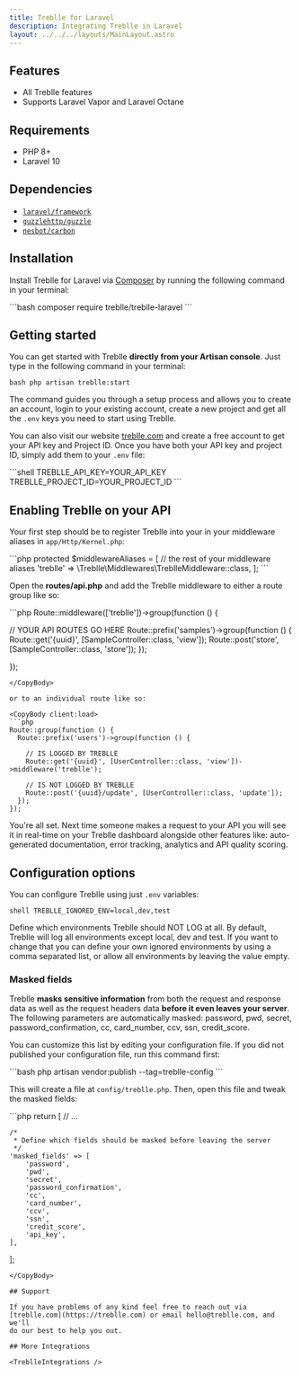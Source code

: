 ```yaml
---
title: Treblle for Laravel
description: Integrating Treblle in Laravel
layout: ../../../layouts/MainLayout.astro
---
```



## Features

- All Treblle features
- Supports Laravel Vapor and Laravel Octane

## Requirements

- PHP 8+
- Laravel 10

## Dependencies

- [`laravel/framework`](https://packagist.org/packages/laravel/framework)
- [`guzzlehttp/guzzle`](https://packagist.org/packages/guzzlehttp/guzzle)
- [`nesbot/carbon`](https://packagist.org/packages/nesbot/carbon)

## Installation

Install Treblle for Laravel via [Composer](http://getcomposer.org/) by running the following command in your terminal:

<CopyBody client:load>
  ```bash composer require treblle/treblle-laravel ```
</CopyBody>

## Getting started

You can get started with Treblle **directly from your Artisan console**. Just type in the following command in your
terminal:

<CopyBody client:load>```bash php artisan treblle:start ```</CopyBody>

The command guides you through a setup process and allows you to create an account, login to your existing account, create a
new project and get all the `.env` keys you need to start using Treblle.

You can also visit our website [treblle.com](https://treblle.com) and create a free account to get your API key and Project ID. Once
you have both your API key and project ID, simply add them to your `.env` file:

<CopyBody client:load>
  ```shell TREBLLE_API_KEY=YOUR_API_KEY TREBLLE_PROJECT_ID=YOUR_PROJECT_ID ```
</CopyBody>

## Enabling Treblle on your API

Your first step should be to register Treblle into your in your middleware aliases in `app/Http/Kernel.php`:

<CopyBody client:load>
  ```php protected $middlewareAliases = [ // the rest of your middleware aliases
  'treblle' => \Treblle\Middlewares\TreblleMiddleware::class, ]; ```
</CopyBody>

Open the **routes/api.php** and add the Treblle middleware to either a route group like so:

<CopyBody client:load>
```php
Route::middleware(['treblle'])->group(function () {

// YOUR API ROUTES GO HERE
Route::prefix('samples')->group(function () {
Route::get('{uuid}', [SampleController::class, 'view']);
Route::post('store', [SampleController::class, 'store']);
});

});

````
</CopyBody>

or to an individual route like so:

<CopyBody client:load>
```php
Route::group(function () {
  Route::prefix('users')->group(function () {

    // IS LOGGED BY TREBLLE
    Route::get('{uuid}', [UserController::class, 'view'])->middleware('treblle');

    // IS NOT LOGGED BY TREBLLE
    Route::post('{uuid}/update', [UserController::class, 'update']);
  });
});
````

</CopyBody>

You're all set. Next time someone makes a request to your API you will see it in real-time on your Treblle dashboard
alongside other features like: auto-generated documentation, error tracking, analytics and API quality scoring.

## Configuration options

You can configure Treblle using just `.env` variables:

<CopyBody client:load>```shell TREBLLE_IGNORED_ENV=local,dev,test ```</CopyBody>

Define which environments Treblle should NOT LOG at all. By default, Treblle will log all environments except local, dev
and test. If you want to change that you can define your own ignored environments by using a comma separated list, or
allow all environments by leaving the value empty.

### Masked fields

Treblle **masks sensitive information** from both the request and response data as well as the request headers data
**before it even leaves your server**. The following parameters are automatically masked: password, pwd, secret,
password_confirmation, cc, card_number, ccv, ssn, credit_score.

You can customize this list by editing your configuration file. If you did not published your configuration file, run
this command first:

<CopyBody client:load>
  ```bash php artisan vendor:publish --tag=treblle-config ```
</CopyBody>

This will create a file at `config/treblle.php`. Then, open this file and tweak the masked fields:

<CopyBody client:load>
```php
return [
    // ...

    /*
     * Define which fields should be masked before leaving the server
     */
    'masked_fields' => [
        'password',
        'pwd',
        'secret',
        'password_confirmation',
        'cc',
        'card_number',
        'ccv',
        'ssn',
        'credit_score',
        'api_key',
    ],

];

```
</CopyBody>

## Support

If you have problems of any kind feel free to reach out via [treblle.com](https://treblle.com) or email hello@treblle.com, and we'll
do our best to help you out.

## More Integrations

<TreblleIntegrations />
```
